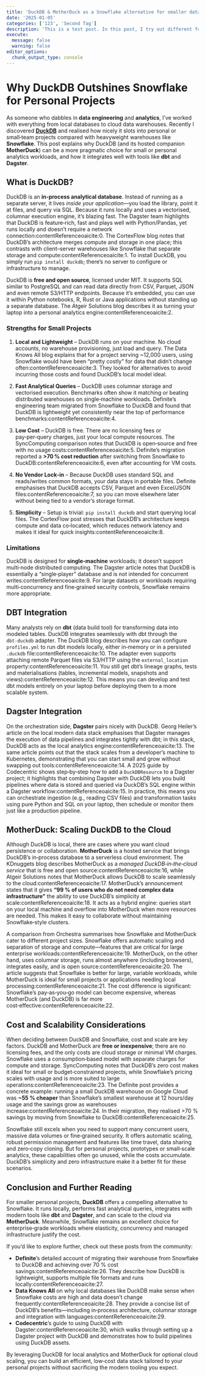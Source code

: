 ```yaml
---
title: 'DuckDB & MotherDuck as a Snowflake alternative for smaller data engineering projects'
date: '2025-01-05'
categories: ['123', 'Second Tag']
description: 'This is a test post. In this post, I try out different functionalities'
execute: 
  message: false
  warning: false
editor_options: 
  chunk_output_type: console
---
```


# Why DuckDB Outshines Snowflake for Personal Projects

As someone who dabbles in **data engineering** and **analytics**, I’ve worked with everything from local databases to cloud data warehouses.  Recently I discovered **[DuckDB](https://duckdb.org)** and realised how nicely it slots into personal or small‑team projects compared with heavyweight warehouses like **Snowflake**.  This post explains why DuckDB (and its hosted companion **MotherDuck**) can be a more pragmatic choice for small or personal analytics workloads, and how it integrates well with tools like **dbt** and **Dagster**.

## What is DuckDB?

DuckDB is an **in‑process analytical database**.  Instead of running as a separate server, it lives *inside your application*—you load the library, point it at files, and query via SQL.  Because it runs locally and uses a vectorised, columnar execution engine, it’s blazing fast.  The Dagster team highlights that DuckDB is feature‑rich, fast and plays well with Python/Pandas, yet runs locally and doesn’t require a network connection:contentReference[oaicite:0]{index=0}.  The CortexFlow blog notes that DuckDB’s architecture merges compute and storage in one place; this contrasts with client–server warehouses like Snowflake that separate storage and compute:contentReference[oaicite:1]{index=1}.  To install DuckDB, you simply run `pip install duckdb`; there’s no server to configure or infrastructure to manage.

DuckDB is **free and open source**, licensed under MIT.  It supports SQL similar to PostgreSQL and can read data directly from CSV, Parquet, JSON and even remote S3/HTTP endpoints.  Because it’s embedded, you can use it within Python notebooks, R, Rust or Java applications without standing up a separate database.  The Atgeir Solutions blog describes it as turning your laptop into a personal analytics engine:contentReference[oaicite:2]{index=2}.

### Strengths for Small Projects

1. **Local and Lightweight** – DuckDB runs on your machine.  No cloud accounts, no warehouse provisioning, just load and query.  The Data Knows All blog explains that for a project serving ~12,000 users, using Snowflake would have been “pretty costly” for data that didn’t change often:contentReference[oaicite:3]{index=3}.  They looked for alternatives to avoid incurring those costs and found DuckDB’s local model ideal.

2. **Fast Analytical Queries** – DuckDB uses columnar storage and vectorised execution.  Benchmarks often show it matching or beating distributed warehouses on single‑machine workloads.  Definite’s engineering team migrated from Snowflake to DuckDB and found that DuckDB is lightweight yet consistently near the top of performance benchmarks:contentReference[oaicite:4]{index=4}.

3. **Low Cost** – DuckDB is free.  There are no licensing fees or pay‑per‑query charges, just your local compute resources.  The SyncComputing comparison notes that DuckDB is open‑source and free with no usage costs:contentReference[oaicite:5]{index=5}.  Definite’s migration reported a **>70 % cost reduction** after switching from Snowflake to DuckDB:contentReference[oaicite:6]{index=6}, even after accounting for VM costs.

4. **No Vendor Lock‑in** – Because DuckDB uses standard SQL and reads/writes common formats, your data stays in portable files.  Definite emphasises that DuckDB accepts CSV, Parquet and even Excel/JSON files:contentReference[oaicite:7]{index=7}, so you can move elsewhere later without being tied to a vendor’s storage format.

5. **Simplicity** – Setup is trivial: `pip install duckdb` and start querying local files.  The CortexFlow post stresses that DuckDB’s architecture keeps compute and data co‑located, which reduces network latency and makes it ideal for quick insights:contentReference[oaicite:8]{index=8}.

### Limitations

DuckDB is designed for **single‑machine** workloads; it doesn’t support multi‑node distributed computing.  The Dagster article notes that DuckDB is essentially a “single‑player” database and is not intended for concurrent writes:contentReference[oaicite:9]{index=9}.  For large datasets or workloads requiring multi‑concurrency and fine‑grained security controls, Snowflake remains more appropriate.

## DBT Integration

Many analysts rely on **dbt** (data build tool) for transforming data into modeled tables.  DuckDB integrates seamlessly with dbt through the `dbt‑duckdb` adapter.  The DuckDB blog describes how you can configure `profiles.yml` to run dbt models locally, either in‑memory or in a persisted `.duckdb` file:contentReference[oaicite:10]{index=10}.  The adapter even supports attaching remote Parquet files via S3/HTTP using the `external_location` property:contentReference[oaicite:11]{index=11}.  You still get dbt’s lineage graphs, tests and materialisations (tables, incremental models, snapshots and views):contentReference[oaicite:12]{index=12}.  This means you can develop and test dbt models entirely on your laptop before deploying them to a more scalable system.

## Dagster Integration

On the orchestration side, **Dagster** pairs nicely with DuckDB.  Georg Heiler’s article on the local modern data stack emphasises that Dagster manages the execution of data pipelines and integrates tightly with dbt; in this stack, DuckDB acts as the local analytics engine:contentReference[oaicite:13]{index=13}.  The same article points out that the stack scales from a developer’s machine to Kubernetes, demonstrating that you can start small and grow without swapping out tools:contentReference[oaicite:14]{index=14}.  A 2025 guide by Codecentric shows step‑by‑step how to add a `DuckDBResource` to a Dagster project; it highlights that combining Dagster with DuckDB lets you build pipelines where data is stored and queried via DuckDB’s SQL engine within a Dagster workflow:contentReference[oaicite:15]{index=15}.  In practice, this means you can orchestrate ingestion (e.g., reading CSV files) and transformation tasks using pure Python and SQL on your laptop, then schedule or monitor them just like a production pipeline.

## MotherDuck: Scaling DuckDB to the Cloud

Although DuckDB is local, there are cases where you want cloud persistence or collaboration.  **MotherDuck** is a hosted service that brings DuckDB’s in‑process database to a serverless cloud environment.  The KDnuggets blog describes MotherDuck as a *managed DuckDB‑in‑the‑cloud service* that is free and open source:contentReference[oaicite:16]{index=16}, while Atgeir Solutions notes that MotherDuck allows DuckDB to scale seamlessly to the cloud:contentReference[oaicite:17]{index=17}.  MotherDuck’s announcement states that it gives **“99 % of users who do not need complex data infrastructure”** the ability to use DuckDB’s simplicity at scale:contentReference[oaicite:18]{index=18}.  It acts as a hybrid engine: queries start on your local machine and overflow into MotherDuck when more resources are needed.  This makes it easy to collaborate without maintaining Snowflake‑style clusters.

A comparison from Orchestra summarises how Snowflake and MotherDuck cater to different project sizes.  Snowflake offers automatic scaling and separation of storage and compute—features that are critical for large enterprise workloads:contentReference[oaicite:19]{index=19}.  MotherDuck, on the other hand, uses columnar storage, runs almost anywhere (including browsers), integrates easily, and is open source:contentReference[oaicite:20]{index=20}.  The article suggests that Snowflake is better for large, variable workloads, while MotherDuck is ideal for small projects or applications needing local processing:contentReference[oaicite:21]{index=21}.  The cost difference is significant: Snowflake’s pay‑as‑you‑go model can become expensive, whereas MotherDuck (and DuckDB) is far more cost‑effective:contentReference[oaicite:22]{index=22}.

## Cost and Scalability Considerations

When deciding between DuckDB and Snowflake, cost and scale are key factors.  DuckDB and MotherDuck are **free or inexpensive**; there are no licensing fees, and the only costs are cloud storage or minimal VM charges.  Snowflake uses a consumption‑based model with separate charges for compute and storage.  SyncComputing notes that DuckDB’s zero cost makes it ideal for small or budget‑constrained projects, while Snowflake’s pricing scales with usage and is more suited to large operations:contentReference[oaicite:23]{index=23}.  The Definite post provides a concrete example: running a small DuckDB warehouse on Google Cloud was **~55 % cheaper** than Snowflake’s smallest warehouse at 12 hours/day usage and the savings grow as warehouses increase:contentReference[oaicite:24]{index=24}.  In their migration, they realised >70 % savings by moving from Snowflake to DuckDB:contentReference[oaicite:25]{index=25}.

Snowflake still excels when you need to support many concurrent users, massive data volumes or fine‑grained security.  It offers automatic scaling, robust permission management and features like time travel, data sharing and zero‑copy cloning.  But for personal projects, prototypes or small‑scale analytics, these capabilities often go unused, while the costs accumulate.  DuckDB’s simplicity and zero infrastructure make it a better fit for these scenarios.

## Conclusion and Further Reading

For smaller personal projects, **DuckDB** offers a compelling alternative to Snowflake.  It runs locally, performs fast analytical queries, integrates with modern tools like **dbt** and **Dagster**, and can scale to the cloud via **MotherDuck**.  Meanwhile, Snowflake remains an excellent choice for enterprise‑grade workloads where elasticity, concurrency and managed infrastructure justify the cost.

If you’d like to explore further, check out these posts from the community:

- **Definite**’s detailed account of migrating their warehouse from Snowflake to DuckDB and achieving over 70 % cost savings:contentReference[oaicite:26]{index=26}.  They describe how DuckDB is lightweight, supports multiple file formats and runs locally:contentReference[oaicite:27]{index=27}.
- **Data Knows All** on why local databases like DuckDB make sense when Snowflake costs are high and data doesn’t change frequently:contentReference[oaicite:28]{index=28}.  They provide a concise list of DuckDB’s benefits—including in‑process architecture, columnar storage and integration with languages:contentReference[oaicite:29]{index=29}.
- **Codecentric**’s guide to using DuckDB with Dagster:contentReference[oaicite:30]{index=30}, which walks through setting up a Dagster project with DuckDB and demonstrates how to build pipelines using DuckDB assets.

By leveraging DuckDB for local analytics and MotherDuck for optional cloud scaling, you can build an efficient, low‑cost data stack tailored to your personal projects without sacrificing the modern tooling you expect.

